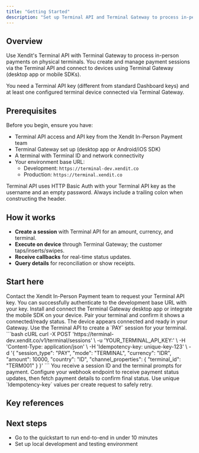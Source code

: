 ```yaml
---
title: "Getting Started"
description: "Set up Terminal API and Terminal Gateway to process in-person payments quickly and reliably"
---
```


## Overview

Use Xendit's Terminal API with Terminal Gateway to process in-person payments on physical terminals. You create and manage payment sessions via the Terminal API and connect to devices using Terminal Gateway (desktop app or mobile SDKs).

<Info>
You need a Terminal API key (different from standard Dashboard keys) and at least one configured terminal device connected via Terminal Gateway.
</Info>

## Prerequisites

Before you begin, ensure you have:

- Terminal API access and API key from the Xendit In-Person Payment team
- Terminal Gateway set up (desktop app or Android/iOS SDK)
- A terminal with Terminal ID and network connectivity
- Your environment base URL:
  - Development: `https://terminal-dev.xendit.co`
  - Production: `https://terminal.xendit.co`

<Warning>
Terminal API uses HTTP Basic Auth with your Terminal API key as the username and an empty password. Always include a trailing colon when constructing the header.
</Warning>

## How it works

- **Create a session** with Terminal API for an amount, currency, and terminal.
- **Execute on device** through Terminal Gateway; the customer taps/inserts/swipes.
- **Receive callbacks** for real-time status updates.
- **Query details** for reconciliation or show receipts.

## Start here

<Steps>
<Step title="Obtain Terminal API key">
  Contact the Xendit In-Person Payment team to request your Terminal API key.
  
  <Check>
  You can successfully authenticate to the development base URL with your key.
  </Check>
</Step>

<Step title="Set up Terminal Gateway">
  Install and connect the Terminal Gateway desktop app or integrate the mobile SDK on your device. Pair your terminal and confirm it shows a connected/ready status.
  
  <CardGroup cols={2}>
    <Card title="Gateway App Configuration" icon="computer" href="/api-reference/terminal-gateway/app-configuration" />
    <Card title="Android SDK" icon="android" href="/api-reference/terminal-gateway/android-sdk" />
    <Card title="iOS SDK" icon="apple" href="/api-reference/terminal-gateway/ios-sdk" />
  </CardGroup>
  
  <Check>
  The device appears connected and ready in your Gateway.
  </Check>
</Step>

<Step title="Create your first payment session">
  Use the Terminal API to create a `PAY` session for your terminal.
  
  <RequestExample>
  ```bash cURL
  curl -X POST 'https://terminal-dev.xendit.co/v1/terminal/sessions' \
    -u 'YOUR_TERMINAL_API_KEY:' \
    -H 'Content-Type: application/json' \
    -H 'Idempotency-key: unique-key-123' \
    -d '{
      "session_type": "PAY",
      "mode": "TERMINAL",
      "currency": "IDR",
      "amount": 10000,
      "country": "ID",
      "channel_properties": { "terminal_id": "TERM001" }
    }'
  ```
  </RequestExample>

  <Check>
  You receive a session ID and the terminal prompts for payment.
  </Check>
</Step>

<Step title="Handle callbacks and confirm">
  Configure your webhook endpoint to receive payment status updates, then fetch payment details to confirm final status.
  
  <CardGroup cols={2}>
    <Card title="Callbacks" icon="webhook" href="/api-reference/terminal-api/callbacks" />
    <Card title="Get Payment Detail" icon="receipt" href="/api-reference/terminal-api/get-payment-detail" />
  </CardGroup>
  
  <Tip>
  Use unique `Idempotency-key` values per create request to safely retry.
  </Tip>
</Step>
</Steps>

## Key references

<CardGroup cols={2}>
  <Card title="Terminal API Intro" icon="book" href="/api-reference/terminal-api/introduction" />
  <Card title="Create Payment Session" icon="plus" href="/api-reference/terminal-api/create-payment-session" />
  <Card title="Get Payment Session" icon="magnifying-glass" href="/api-reference/terminal-api/get-payment-session" />
  <Card title="Void Payment" icon="x" href="/api-reference/terminal-api/void-payment" />
  <Card title="Terminal Gateway Intro" icon="circle-info" href="/api-reference/terminal-gateway/introduction" />
  <Card title="Gateway App Configuration" icon="computer" href="/api-reference/terminal-gateway/app-configuration" />
</CardGroup>

## Next steps

- Go to the quickstart to run end-to-end in under 10 minutes
- Set up local development and testing environment

<CardGroup cols={2}>
  <Card title="Quickstart Guide" icon="rocket" href="/guides/getting-started/quickstart" />
</CardGroup>
